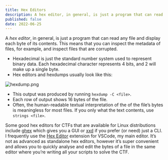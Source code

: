 ```yaml
---
title: Hex Editors
description: A hex editor, in general, is just a program that can read any file and display each byte of its contents.
published: false
date: 2022-06-25
---
```


A *hex editor*, in general, is just a program that can read any file and display each byte of its contents. This means that you can inspect the metadata of files, for example, and inspect files that are corrupted. 

* Hexadecimal is just the standard number system used to represent binary data. Each hexadecimal character represents 4 bits, and 2 will make up a single byte.
* Hex editors and hexdumps usually look like this:
    

![hexdump.png](https://s3.us-west-2.amazonaws.com/secure.notion-static.com/37b2dfdb-2900-498d-a856-ead33e653a8c/hexdump.png?X-Amz-Algorithm=AWS4-HMAC-SHA256&X-Amz-Content-Sha256=UNSIGNED-PAYLOAD&X-Amz-Credential=AKIAT73L2G45EIPT3X45%2F20220410%2Fus-west-2%2Fs3%2Faws4_request&X-Amz-Date=20220410T014315Z&X-Amz-Expires=86400&X-Amz-Signature=3aeab0ca8eea6f0ed525299de49d3759b108b517ca35ad57625189bd848f82ab&X-Amz-SignedHeaders=host&response-content-disposition=filename%20%3D%22hexdump.png%22&x-id=GetObject)

* This output was produced by running `hexdump -C <file>`.
* Each row of output shows 16 bytes of the file.
* Often, the human-readable textual interpretation of the of the file’s bytes is meaningless for most files. If you only what the text contents, use `strings <file>`.

Some good hex editors for CTFs that are available for Linux distributions include [ghex](https://wiki.gnome.org/Apps/Ghex) which gives you a GUI or [xxd](https://linux.die.net/man/1/xxd) if you prefer (or need) just a CLI. I frequently use the [Hex Editor](https://marketplace.visualstudio.com/items?itemName=ms-vscode.hexeditor) extension for VSCode, my main editor. It’s not as advanced as standalone hex editors, however it’s super convenient and allows you to quickly analyse and edit the bytes of a file in the same editor where you’re writing all your scripts to solve the CTF.
